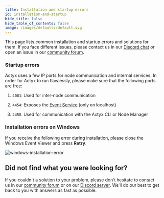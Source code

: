 ```yaml
---
title: Installation and startup errors
id: installation-and-startup
hide_title: false
hide_table_of_contents: false
image: /images/defaults/default.svg
---
```


This page lists common installation and startup errors and solutions for them. If you face different issues, please contact us in our [Discord chat](https://discord.gg/262yJhc) or open an issue in our [community forum](https://community.actyx.com/).

### Startup errors

Actyx uses a few IP ports for node communication and internal services.
In order for Actyx to run flawlessly, please make sure that the following ports are free:

1. `4001`: Used for inter-node communication

3. `4454`: Exposes the [Event Service](../../reference/events-api) (only on localhost)

4. `4458`: Used for communication with the Actyx CLI or Node Manager

### Installation errors on Windows

If you receive the following error during installation, please close the Windows Event Viewer and press **Retry**:

![windows-installation-error](../../../images/how-to/local-development/windows-installation-error.png)

## Did not find what you were looking for?

If you couldn't a solution to your problem, please don't hesitate to contact us in our [community forum](https://community.actyx.com) or on our [Discord server](https://discord.gg/262yJhc). We'll do our best to get back to you with answers as fast as possible.
